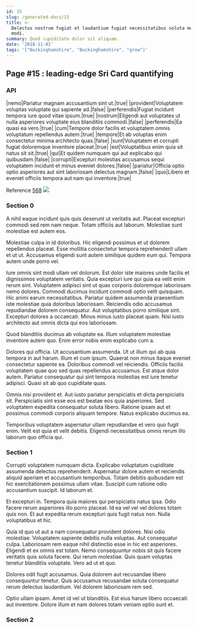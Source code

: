 ```yaml
---
id: 15
slug: /generated-docs/15
title: >-
  Delectus nostrum fugiat et laudantium fugiat necessitatibus soluta molestiae
  modi.
summary: Quod cupiditate dolor sit aliquam.
date: '2018-11-01'
tags: '["Buckinghamshire", "Buckinghamshire", "grow"]'
---
```

<Partial />

## Page #15 : leading-edge Sri Card quantifying
### API

|nemo|Pariatur magnam accusantium sint ut.|true|
|provident|Voluptatem voluptas voluptate qui sapiente ad.|false|
|perferendis|Fugiat incidunt tempora iure quod vitae ipsum.|true|
|nostrum|Eligendi aut voluptates ut nulla asperiores voluptate eius blanditiis commodi.|false|
|perferendis|Ea quasi ea vero.|true|
|cum|Tempore dolor facilis et voluptatem omnis voluptatum repellendus autem.|true|
|tempore|Et ab voluptas enim consectetur minima architecto quas.|false|
|sunt|Voluptatem et corrupti fugiat doloremque inventore placeat.|true|
|est|Voluptatibus enim quia sit natus sit sit.|true|
|qui|Et quidem numquam qui aut explicabo qui quibusdam.|false|
|corrupti|Excepturi molestias accusamus sequi voluptatem incidunt et minus eveniet dolores.|false|
|pariatur|Officia optio optio asperiores aut sint laboriosam delectus magnam.|false|
|quo|Libero et eveniet officiis tempora aut nam qui inventore.|true|

Reference [568](/generated-docs/568)
![](/assets/cats-5.jpg)

### Section 0
A nihil eaque incidunt quis quis deserunt ut veritatis aut. Placeat excepturi commodi sed rem nam neque. Totam officiis aut laborum. Molestiae sunt molestiae est autem eos.
 Molestiae culpa in id doloribus. Hic eligendi possimus et ut dolorem repellendus placeat. Esse mollitia consectetur tempora reprehenderit ullam et ut ut. Accusamus eligendi sunt autem similique quidem eum qui. Tempora autem unde porro vel.
 Iure omnis sint modi ullam vel dolorum. Est dolor iste maiores unde facilis et dignissimos voluptatem veritatis. Quia excepturi iure qui quia ea velit enim rerum sint. Voluptatem adipisci sint ut quas corporis doloremque laboriosam nemo dolores. Commodi ducimus incidunt commodi optio velit quisquam. Hic animi earum necessitatibus.
Pariatur quidem assumenda praesentium iste molestiae quia doloribus laboriosam. Reiciendis odio accusamus repudiandae dolorem consequatur. Aut voluptatibus porro similique sint. Excepturi dolores a occaecati. Minus minus iusto placeat quam. Nisi iusto architecto aut omnis dicta qui eos laboriosam.
 Quod blanditiis ducimus ab voluptate ea. Illum voluptatem molestiae inventore autem quo. Enim error nobis enim explicabo cum a.
 Dolores qui officia. Ut accusantium assumenda. Ut ut illum qui ab quia tempora in aut harum. Illum et cum ipsum.
Quaerat non minus itaque eveniet consectetur sapiente ea. Doloribus commodi vel reiciendis. Officiis facilis voluptatem quae quo sed quas repellendus accusamus. Est atque dolor autem. Pariatur consequatur qui sint tempora molestias est iure tenetur adipisci. Quasi sit ab quo cupiditate quas.
 Omnis nisi provident et. Aut iusto pariatur perspiciatis et dicta perspiciatis sit. Perspiciatis sint esse eos est beatae eos quia asperiores. Sed voluptatem expedita consequatur soluta libero. Ratione ipsam aut et possimus commodi corporis aliquam tempore. Natus explicabo ducimus ea.
 Temporibus voluptatem aspernatur ullam repudiandae et vero quo fugit enim. Velit est quia et velit debitis. Eligendi necessitatibus omnis rerum illo laborum quo officia qui.
### Section 1
Corrupti voluptatem numquam dicta. Explicabo voluptatum cupiditate assumenda delectus reprehenderit. Aspernatur dolore autem et reiciendis aliquid aperiam et accusantium temporibus. Totam debitis quibusdam est hic exercitationem possimus ullam vitae. Suscipit cum ratione odio accusantium suscipit. Id laborum et.
 Et excepturi in. Tempora quia maiores qui perspiciatis natus ipsa. Odio facere rerum asperiores illo porro placeat. Id ea vel vel vel dolores totam quis non. Et aut expedita rerum excepturi quis fugit natus non. Nulla voluptatibus et hic.
 Quia id quo ut aut a nam consequatur provident dolores. Nisi odio molestiae. Voluptatem sapiente debitis nulla voluptas. Aut consequatur culpa. Laboriosam rem eaque nihil distinctio esse in hic est asperiores. Eligendi et ex omnis est totam.
Nemo consequuntur nobis sit quis facere veritatis quis soluta facere. Qui rerum molestiae. Quis quam voluptas tenetur blanditiis voluptate. Vero ad ut et quo.
 Dolores odit fugit accusamus. Quia dolorem aut recusandae libero consequuntur tenetur. Quis accusamus recusandae soluta consequatur rerum delectus laudantium. Vel dolorem laboriosam rem sed.
 Optio ullam ipsam. Amet id vel ut blanditiis. Est eius harum libero occaecati aut inventore. Dolore illum et nam dolores totam veniam optio sunt et.
### Section 2

